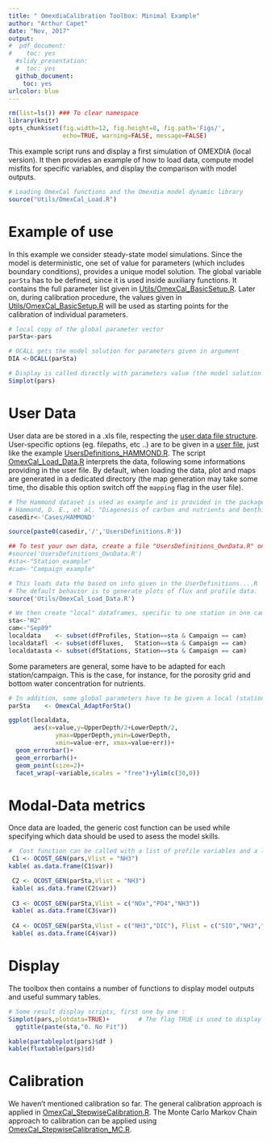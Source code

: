 ```yaml
---
title: " OmexdiaCalibration Toolbox: Minimal Example"
author: "Arthur Capet"
date: "Nov, 2017"
output: 
#  pdf_document:
#    toc: yes
  #slidy_presentation:
  #  toc: yes
  github_document:
    toc: yes
urlcolor: blue
---
```


```r
rm(list=ls()) ### To clear namespace
library(knitr)
opts_chunk$set(fig.width=12, fig.height=8, fig.path='Figs/',
               echo=TRUE, warning=FALSE, message=FALSE)
```

This example script runs and display a first simulation of OMEXDIA (local version).
It then provides an example of how to load data, compute model misfits for specific variables, 
and display the comparison with model outputs.

```r
# Loading OmexCal functions and the Omexdia model dynamic library
source("Utils/OmexCal_Load.R")
```

# Example of use

In this example we consider steady-state model simulations. 
Since the model is deterministic, one set of value for parameters (which includes boundary conditions), provides a unique model solution.
The global variable `parSta` has to be defined, since it is used inside auxiliary functions.
It contains the full parameter list given in [Utils/OmexCal_BasicSetup.R](Utils/OmexCal_BasicSetup.R). 
Later on, during calibration procedure, the values given in [Utils/OmexCal_BasicSetup.R](Utils/OmexCal_BasicSetup.R) will be used as starting points for the calibration of individual parameters. 

```r
# local copy of the global parameter vector
parSta<-pars

# OCALL gets the model solution for parameters given in argument
DIA <-OCALL(parSta)

# Display is called directly with parameters value (the model solution is computed internally)
Simplot(pars)
```

#  User Data

User data are be stored in a .xls file, respecting the [user data file structure](wiki/Data-Preparation).
User-specific options (eg. filepaths, etc ..) are to be given in a [user file](wiki/User-Definitions-File), just like the example [UsersDefinitions_HAMMOND.R](UsersDefinitions_HAMMOND.R).
The script [OmexCal_Load_Data.R](Utils/OmexCal_Load_Data.R) interprets the data, following some informations providing in the user file. 
By default, when loading the data, plot and maps are generated in a dedicated directory (the map generation may take some time, tho disable this option switch off the `mapping` flag in the user file).

```r
# The Hammond dataset is used as example and is provided in the package. 
# Hammond, D. E., et al. "Diagenesis of carbon and nutrients and benthic exchange in sediments of the Northern Adriatic Sea." Marine Chemistry 66.1-2 (1999): 53-79.
casedir<-'Cases/HAMMOND'

source(paste0(casedir,'/','UsersDefinitions.R'))

## To test your own data, create a file "UsersDefinitions_OwnData.R" on the basis of UsersDefinitions_HAMMOND.R, and uncomment the following lines
#source('UsersDefinitions_OwnData.R')
#sta<-"Station_example"
#cam<-"Campaign_example"

# This loads data the based on info given in the UserDefinitions....R
# The default behavior is to generate plots of flux and profile data.
source('Utils/OmexCal_Load_Data.R')

# We then create "local" dataframes, specific to one station in one campaign.
sta<-"H2" 
cam<-"Sep89"
localdata    <- subset(dfProfiles, Station==sta & Campaign == cam)
localdatafl  <- subset(dfFluxes,   Station==sta & Campaign == cam)
localdatasta <- subset(dfStations, Station==sta & Campaign == cam)
```

Some parameters are general, some have to be adapted for each station/campaign.
This is the case, for instance, for the porosity grid and bottom water concentration for nutrients.

```r
# In addition, some global parameters have to be given a local (station+campaign) value
parSta    <- OmexCal_AdaptForSta()

ggplot(localdata,
       aes(x=value,y=UpperDepth/2+LowerDepth/2,
             ymax=UpperDepth,ymin=LowerDepth,
             xmin=value-err, xmax=value+err))+
  geom_errorbar()+
  geom_errorbarh()+
  geom_point(size=2)+
  facet_wrap(~variable,scales = "free")+ylim(c(30,0))

```

# Modal-Data metrics

Once data are loaded, the generic cost function can be used while specifying which data should be used to asess the model skills.
```r
#  Cost function can be called with a list of profile variables and a list of flux variables
 C1 <- OCOST_GEN(pars,Vlist = "NH3")
kable( as.data.frame(C1$var))

 C2 <- OCOST_GEN(parSta,Vlist = "NH3")
 kable( as.data.frame(C2$var))
 
 C3 <- OCOST_GEN(parSta,Vlist = c("NOx","PO4","NH3"))
 kable( as.data.frame(C3$var))
 
 C4 <- OCOST_GEN(parSta,Vlist = c("NH3","DIC"), Flist = c("SIO","NH3","NOx"))
 kable( as.data.frame(C4$var))

```

# Display 

The toolbox then contains a number of functions to display model outputs and useful summary tables.
```r
# Some result display scripts, first one by one : 
Simplot(pars,plotdata=TRUE)+        # The flag TRUE is used to display the data along model outputs
  ggtitle(paste(sta,"0. No Fit"))

kable(partableplot(pars)$df )
kable(fluxtable(pars)$d)

```


# Calibration

We haven't mentioned calibration so far.
The general calibration approach is applied in [OmexCal_StepwiseCalibration.R](OmexCal_StepwiseCalibration.R).
The Monte Carlo Markov Chain approach to calibration can be applied using [OmexCal_StepwiseCalibration_MC.R](OmexCal_StepwiseCalibration_MC.R).
